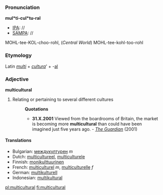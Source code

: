 ===Pronunciation===

'''mul*ti-cul*tu-ral'''
*[[IPA]]: //
*[[SAMPA]]: //
MOHL-tee-KOL-choo-rohl, (''Central World'') MOHL-tee-kohl-too-rohl
===Etymology===

Latin ''[[multi]]'' + ''[[cultura]]''' + -[[al]]
===Adjective===
'''multicultural'''

# Relating or pertaining to several different cultures
#:'''Quotations'''
#:*'''31.X.2001''' Viewed from the boardrooms of Britain, the market is becoming more '''multicultural''' than could have been imagined just five years ago. - ''[http://www.guardian.co.uk/racism/Story/0,2763,583454,00.html The Guardian]'' (2001)

====Translations====
*Bulgarian: [[междукултурен]] ''m''
*Dutch: [[multicultureel]], [[multiculturele]]
*Finnish: [[monikulttuurinen]]
*French: [[multiculturel]] ''m'', [[multiculturelle]] ''f''
*German: [[multikulturell]]
*Indonesian: [[multikultural]]

[[pl:multicultural]]
[[fi:multicultural]]
